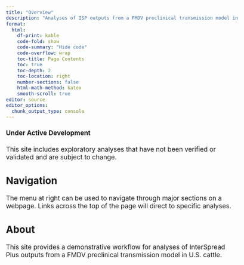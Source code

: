 ```yaml
---
title: "Overview"
description: "Analyses of ISP outputs from a FMDV preclinical transmission model in U.S. cattle"
format:
  html: 
    df-print: kable
    code-fold: show
    code-summary: "Hide code"
    code-overflow: wrap
    toc-title: Page Contents
    toc: true
    toc-depth: 2
    toc-location: right
    number-sections: false
    html-math-method: katex
    smooth-scroll: true
editor: source
editor_options: 
  chunk_output_type: console
---
```

```{=html}
<style type="text/css">

body, td {
   font-size: 13pt;
}
code.r{
  font-size: 9pt;
}
pre {
  font-size: 11pt
}
</style>
```

::: {.callout-important icon=true}
#### Under Active Development  

This site includes exploratory analyses that have not been verified or validated and are subject to change. 
  
:::

## Navigation  
The menu at right can be used to navigate through major sections on a webpage.  Links across the top of the page will direct to specific analyses.

## About 
This site provides a demonstrative workflow for analyses of InterSpread Plus outputs from a FMDV preclinical transmission model in U.S. cattle.
